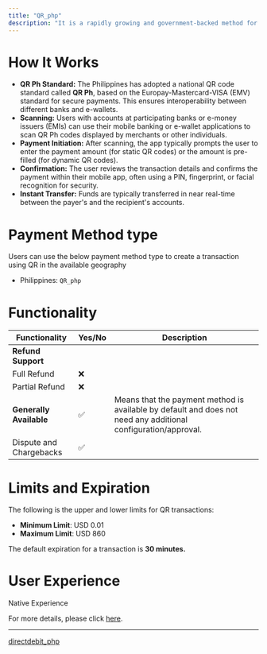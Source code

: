 ```yaml
---
title: "QR_php"
description: "It is a rapidly growing and government-backed method for facilitating digital payments using Quick Response (QR) codes."
---
```


# How It Works

* **QR Ph Standard:** The Philippines has adopted a national QR code standard called **QR Ph**, based on the Europay-Mastercard-VISA (EMV) standard for secure payments. This ensures interoperability between different banks and e-wallets.
* **Scanning:** Users with accounts at participating banks or e-money issuers (EMIs) can use their mobile banking or e-wallet applications to scan QR Ph codes displayed by merchants or other individuals.
* **Payment Initiation:** After scanning, the app typically prompts the user to enter the payment amount (for static QR codes) or the amount is pre-filled (for dynamic QR codes).
* **Confirmation:** The user reviews the transaction details and confirms the payment within their mobile app, often using a PIN, fingerprint, or facial recognition for security.
* **Instant Transfer:** Funds are typically transferred in near real-time between the payer's and the recipient's accounts.

# Payment Method type

Users can use the below payment method type to create a transaction using QR in the available geography

* Philippines: `QR_php`

# Functionality

| Functionality           | Yes/No | Description                                                                                                    |
| ----------------------- | ------ | -------------------------------------------------------------------------------------------------------------- |
| **Refund Support**      |        |                                                                                                                |
| Full Refund             | ❌      |                                                                                                                |
| Partial Refund          | ❌      |                                                                                                                |
| **Generally Available** | ✅      | Means that the payment method is available by default and does not need any additional configuration/approval. |
| Dispute and Chargebacks | ✅      |                                                                                                                |

# Limits and Expiration

The following is the upper and lower limits for QR transactions:

* **Minimum Limit**: USD 0.01
* **Maximum Limit**: USD 860

The default expiration for a transaction is **30 minutes.**

# User Experience

Native Experience

For more details, please click [here](https://tazapay.com/country-list/philippines).

***

[directdebit\_php](/docs/directdebit_php)
